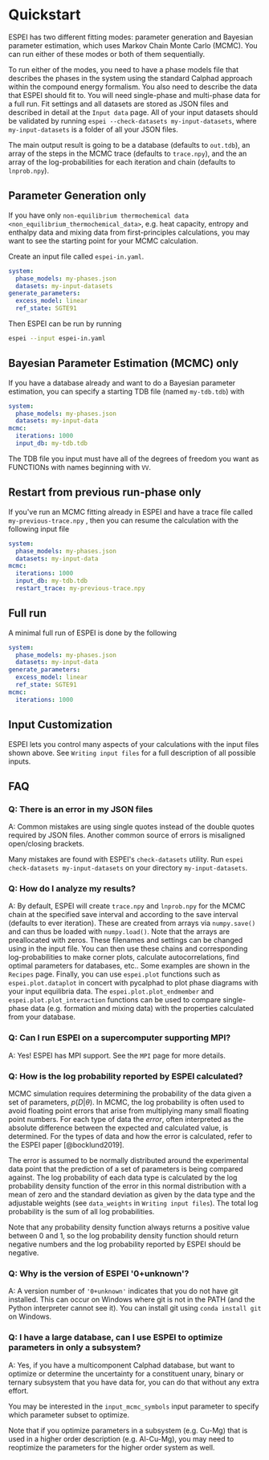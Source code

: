 # Quickstart

ESPEI has two different fitting modes: parameter generation and Bayesian
parameter estimation, which uses Markov Chain Monte Carlo (MCMC). You
can run either of these modes or both of them sequentially.

To run either of the modes, you need to have a phase models file that
describes the phases in the system using the standard Calphad approach
within the compound energy formalism. You also need to describe the data
that ESPEI should fit to. You will need single-phase and multi-phase
data for a full run. Fit settings and all datasets are stored as JSON
files and described in detail at the `Input data`{.interpreted-text
role="ref"} page. All of your input datasets should be validated by
running `espei --check-datasets my-input-datasets`, where
`my-input-datasets` is a folder of all your JSON files.

The main output result is going to be a database (defaults to
`out.tdb`), an array of the steps in the MCMC trace (defaults to
`trace.npy`), and the an array of the log-probabilities for each
iteration and chain (defaults to `lnprob.npy`).

## Parameter Generation only

If you have only
`non-equilibrium thermochemical data <non_equilibrium_thermochemical_data>`{.interpreted-text
role="ref"}, e.g. heat capacity, entropy and enthalpy data and mixing
data from first-principles calculations, you may want to see the
starting point for your MCMC calculation.

Create an input file called `espei-in.yaml`.

``` yaml
system:
  phase_models: my-phases.json
  datasets: my-input-datasets
generate_parameters:
  excess_model: linear
  ref_state: SGTE91
```

Then ESPEI can be run by running

``` bash
espei --input espei-in.yaml
```

## Bayesian Parameter Estimation (MCMC) only

If you have a database already and want to do a Bayesian parameter
estimation, you can specify a starting TDB file (named `my-tdb.tdb`)
with

``` YAML
system:
  phase_models: my-phases.json
  datasets: my-input-data
mcmc:
  iterations: 1000
  input_db: my-tdb.tdb
```

The TDB file you input must have all of the degrees of freedom you want
as FUNCTIONs with names beginning with `VV`.

## Restart from previous run-phase only

If you\'ve run an MCMC fitting already in ESPEI and have a trace file
called `my-previous-trace.npy` , then you can resume the calculation
with the following input file

``` yaml
system:
  phase_models: my-phases.json
  datasets: my-input-data
mcmc:
  iterations: 1000
  input_db: my-tdb.tdb
  restart_trace: my-previous-trace.npy
```

## Full run

A minimal full run of ESPEI is done by the following

``` yaml
system:
  phase_models: my-phases.json
  datasets: my-input-data
generate_parameters:
  excess_model: linear
  ref_state: SGTE91
mcmc:
  iterations: 1000
```

## Input Customization

ESPEI lets you control many aspects of your calculations with the input
files shown above. See `Writing input files`{.interpreted-text
role="ref"} for a full description of all possible inputs.

## FAQ

### Q: There is an error in my JSON files

A: Common mistakes are using single quotes instead of the double quotes
required by JSON files. Another common source of errors is misaligned
open/closing brackets.

Many mistakes are found with ESPEI\'s `check-datasets` utility. Run
`espei check-datasets my-input-datasets` on your directory
`my-input-datasets`.

### Q: How do I analyze my results?

A: By default, ESPEI will create `trace.npy` and `lnprob.npy` for the
MCMC chain at the specified save interval and according to the save
interval (defaults to ever iteration). These are created from arrays via
`numpy.save()` and can thus be loaded with `numpy.load()`. Note that the
arrays are preallocated with zeros. These filenames and settings can be
changed using in the input file. You can then use these chains and
corresponding log-probabilities to make corner plots, calculate
autocorrelations, find optimal parameters for databases, etc.. Some
examples are shown in the `Recipes`{.interpreted-text role="ref"} page.
Finally, you can use `espei.plot`{.interpreted-text role="py:mod"}
functions such as `espei.plot.dataplot`{.interpreted-text
role="py:func"} in concert with pycalphad to plot phase diagrams with
your input equilibria data. The
`espei.plot.plot_endmember`{.interpreted-text role="py:func"} and
`espei.plot.plot_interaction`{.interpreted-text role="py:func"}
functions can be used to compare single-phase data (e.g. formation and
mixing data) with the properties calculated from your database.

### Q: Can I run ESPEI on a supercomputer supporting MPI?

A: Yes! ESPEI has MPI support. See the `MPI`{.interpreted-text
role="ref"} page for more details.

### Q: How is the log probability reported by ESPEI calculated?

MCMC simulation requires determining the probability of the data given a
set of parameters, $p(D|\theta)$. In MCMC, the log probability is often
used to avoid floating point errors that arise from multiplying many
small floating point numbers. For each type of data the *error*, often
interpreted as the absolute difference between the expected and
calculated value, is determined. For the types of data and how the error
is calculated, refer to the ESPEI paper [@bocklund2019].

The error is assumed to be normally distributed around the experimental
data point that the prediction of a set of parameters is being compared
against. The log probability of each data type is calculated by the log
probability density function of the error in this normal distribution
with a mean of zero and the standard deviation as given by the data type
and the adjustable weights (see `data_weights` in
`Writing input files`{.interpreted-text role="ref"}). The total log
probability is the sum of all log probabilities.

Note that any probability density function always returns a positive
value between 0 and 1, so the log probability density function should
return negative numbers and the log probability reported by ESPEI should
be negative.

### Q: Why is the version of ESPEI \'0+unknown\'?

A: A version number of `'0+unknown'` indicates that you do not have git
installed. This can occur on Windows where git is not in the PATH (and
the Python interpreter cannot see it). You can install git using
`conda install git` on Windows.

### Q: I have a large database, can I use ESPEI to optimize parameters in only a subsystem?

A: Yes, if you have a multicomponent Calphad database, but want to
optimize or determine the uncertainty for a constituent unary, binary or
ternary subsystem that you have data for, you can do that without any
extra effort.

You may be interested in the `input_mcmc_symbols`{.interpreted-text
role="ref"} input parameter to specify which parameter subset to
optimize.

Note that if you optimize parameters in a subsystem (e.g. Cu-Mg) that is
used in a higher order description (e.g. Al-Cu-Mg), you may need to
reoptimize the parameters for the higher order system as well.